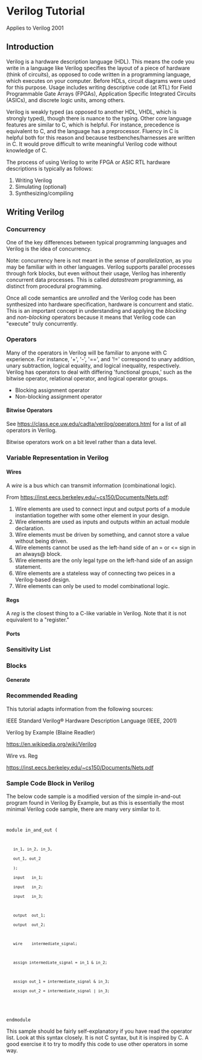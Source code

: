 =Verilog Tutorial=
Applies to Verilog 2001

==Introduction==

Verilog is a hardware description language (HDL). This means the code you write in a language like Verilog specifies the layout of a piece of hardware (think of circuits), as opposed to code written in a programming language, which executes on your computer. Before HDLs, circuit diagrams were used for this purpose. 
Usage includes writing descriptive code (at RTL) for Field Programmable Gate Arrays (FPGAs), Application Specific Integrated Circuits (ASICs), and discrete logic units, among others.

Verilog is weakly typed (as opposed to another HDL, VHDL, which is strongly typed), though there is nuance to the typing. Other core language features are similar to C, which is helpful. For instance, precedence is equivalent to C, and the language has a preprocessor. Fluency in C is helpful both for this reason and because testbenches/harnesses are written in C. It would prove difficult to write meaningful Verilog code without knowledge of C.

The process of using Verilog to write FPGA or ASIC RTL hardware descriptions is typically as follows:

# Writing Verilog
# Simulating (optional)
# Synthesizing/compiling

==Writing Verilog== 

===Concurrency===

One of the key differences between typical programming languages and Verilog is the idea of concurrency. 

Note: concurrency here is not meant in the sense of ''parallelization'', as you may be familiar with in other languages. Verilog supports parallel processes through fork blocks, but even without their usage, Verilog has inherently concurrent data processes. This is called ''datastream'' programming, as distinct from procedural programming.

Once all code semantics are ''unrolled'' and the Verilog code has been synthesized into hardware specification, hardware is concurrent and static. This is an important concept in understanding and applying the ''blocking'' and ''non-blocking'' operators because it means that Verilog code can "execute" truly concurrently.

===Operators===

Many of the operators in Verilog will be familiar to anyone with C experience. For instance, '+', '-', '==', and '!=' correspond to unary addition, unary subtraction, logical equality, and logical inequality, respectively. Verilog has operators to deal with differing 'functional groups,' such as the bitwise operator, relational operator, and logical operator groups. 


* Blocking assignment operator
* Non-blocking assignment operator

====Bitwise Operators====

See https://class.ece.uw.edu/cadta/verilog/operators.html for a list of all operators in Verilog. 

Bitwise operators work on a bit level rather than a data level. 

===Variable Representation in Verilog===


====Wires====

A ''wire'' is a bus which can transmit information (combinational logic).

From https://inst.eecs.berkeley.edu/~cs150/Documents/Nets.pdf:

# Wire elements are used to connect input and output ports of a module instantiation together with some other element in your design.
# Wire elements are used as inputs and outputs within an actual module declaration.
# Wire elements must be driven by something, and cannot store a value without being driven.
# Wire elements cannot be used as the left-hand side of an = or <= sign in an always@ block.
# Wire elements are the only legal type on the left-hand side of an assign statement.
# Wire elements are a stateless way of connecting two peices in a Verilog-based design.
# Wire elements can only be used to model combinational logic.

====Regs====

A ''reg'' is the closest thing to a C-like variable in Verilog. Note that it is not equivalent to a "register." 

====Ports====

===Sensitivity List===

===Blocks===

====Generate====

===Recommended Reading===

This tutorial adapts information from the following sources:

IEEE Standard Verilog® Hardware Description Language (IEEE, 2001)

Verilog by Example (Blaine Readler)

https://en.wikipedia.org/wiki/Verilog

Wire vs. Reg

https://inst.eecs.berkeley.edu/~cs150/Documents/Nets.pdf

===Sample Code Block in Verilog===

The below code sample is a modified version of the simple in-and-out program found in Verilog By Example, but as this is essentially the most minimal Verilog code sample, there are many very similar to it.

<code>

module in_and_out ( 
    in_1, in_2, in_3,
    out_1, out_2
    );
    input   in_1;
    input   in_2;
    input   in_3;
    
    output  out_1;
    output  out_2;
    
    wire    intermediate_signal;
    
    assign intermediate_signal = in_1 & in_2;
    
    assign out_1 = intermediate_signal & in_3;
    assign out_2 = intermediate_signal | in_3;
    
endmodule
</code>

This sample should be fairly self-explanatory if you have read the operator list. Look at this syntax closely. It is not C syntax, but it is inspired by C. A good exercise it to try to modify this code to use other operators in some way.
